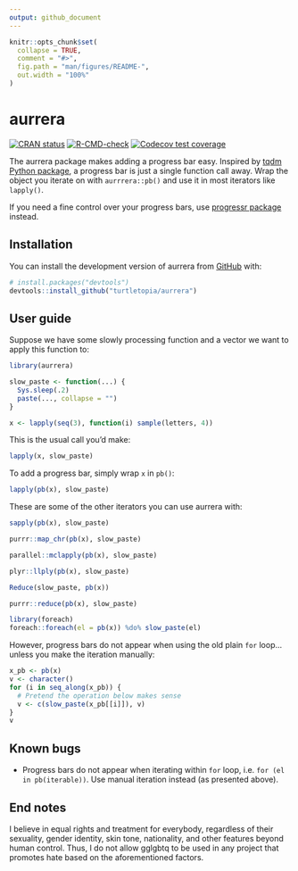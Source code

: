 ```yaml
---
output: github_document
---
```


<!-- README.md is generated from README.Rmd. Please edit that file -->

```r
knitr::opts_chunk$set(
  collapse = TRUE,
  comment = "#>",
  fig.path = "man/figures/README-",
  out.width = "100%"
)
```

# aurrera

<!-- badges: start -->
[![CRAN status](https://www.r-pkg.org/badges/version/aurrera)](https://CRAN.R-project.org/package=aurrera)
[![R-CMD-check](https://github.com/turtletopia/aurrera/workflows/R-CMD-check/badge.svg)](https://github.com/turtletopia/aurrera/actions)
[![Codecov test coverage](https://codecov.io/gh/turtletopia/aurrera/branch/master/graph/badge.svg)](https://app.codecov.io/gh/turtletopia/aurrera?branch=master)
<!-- badges: end -->

The aurrera package makes adding a progress bar easy. Inspired by [tqdm Python package](https://github.com/tqdm/tqdm), a progress bar is just a single function call away. Wrap the object you iterate on with `aurrrera::pb()` and use it in most iterators like `lapply()`.

If you need a fine control over your progress bars, use [progressr package](https://github.com/HenrikBengtsson/progressr) instead.

## Installation

You can install the development version of aurrera from [GitHub](https://github.com/) with:

``` r
# install.packages("devtools")
devtools::install_github("turtletopia/aurrera")
```

## User guide

Suppose we have some slowly processing function and a vector we want to apply this function to:

```r
library(aurrera)

slow_paste <- function(...) {
  Sys.sleep(.2)
  paste(..., collapse = "")
}

x <- lapply(seq(3), function(i) sample(letters, 4))
```

This is the usual call you'd make:

```r
lapply(x, slow_paste)
```

To add a progress bar, simply wrap `x` in `pb()`:

```r
lapply(pb(x), slow_paste)
```

These are some of the other iterators you can use aurrera with:

```r
sapply(pb(x), slow_paste)

purrr::map_chr(pb(x), slow_paste)

parallel::mclapply(pb(x), slow_paste)

plyr::llply(pb(x), slow_paste)

Reduce(slow_paste, pb(x))

purrr::reduce(pb(x), slow_paste)

library(foreach)
foreach::foreach(el = pb(x)) %do% slow_paste(el)
```

However, progress bars do not appear when using the old plain `for` loop... unless you make the iteration manually:

```r
x_pb <- pb(x)
v <- character()
for (i in seq_along(x_pb)) {
  # Pretend the operation below makes sense
  v <- c(slow_paste(x_pb[[i]]), v)
}
v
```

## Known bugs

- Progress bars do not appear when iterating within `for` loop, i.e. `for (el in pb(iterable))`. Use manual iteration instead (as presented above).

## End notes

I believe in equal rights and treatment for everybody, regardless of their sexuality, gender identity, skin tone, nationality, and other features beyond human control. Thus, I do not allow gglgbtq to be used in any project that promotes hate based on the aforementioned factors.
